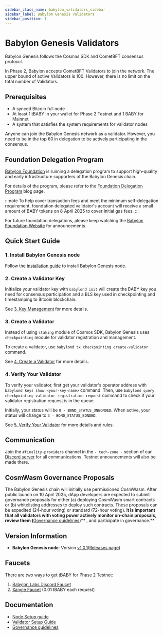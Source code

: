 ```yaml
---
sidebar_class_name: babylon_validators_sidebar
sidebar_label: Babylon Genesis Validators
sidebar_position: 1
---
```


# Babylon Genesis Validators

Babylon Genesis follows the Cosmos SDK and CometBFT consensus protocol. 

In Phase 2, Babylon accepts CometBFT Validators to join the network. 
The upper bound of active Validators is 100. However, there is no limit 
on the total number of Validators.

## Prerequisites

- A synced Bitcoin full node
- At least 1 tBABY in your wallet for Phase 2 Testnet and 1 BABY for Mainnet
- A system that satisfies the system requirements
for validator nodes

Anyone can join the Babylon Genesis network as a validator. However, you need to 
be in the top 60 in delegation to be actively participating in the consensus.

## Foundation Delegation Program

[Babylon Foundation](https://babylon.foundation) is running a delegation program to support high-quality and early 
infrastructure supporters of the Babylon Genesis chain. 

For details of the program, please refer to the [Foundation Delegation Program](https://babylonlabs.io/blog/announcing-babylon-foundation-s-delegation-program) blog page.

:::note
To help cover transaction fees and meet the minimum self-delegation requirement, foundation delegated 
validator's account will receive a small amount of BABY tokens on 8 April 2025 
to cover Initial gas fees.
:::

For future foundation delegations, please keep watching the [Babylon Foundation 
Website](https://babylon.foundation) for announcements.

## Quick Start Guide

### 1. Install Babylon Genesis node
Follow the [installation guide](/operators/babylon_validators/installation_guide) 
to install Babylon Genesis node.

### 2. Create a Validator Key
Initialize your validator key with `babylond init` will create the BABY key you 
need for consensus participation and a BLS key used in checkpointing and timestamping 
to Bitcoin blockchain.

See [3. Key Management](/operators/babylon_validators/installation_guide/#3-key-management) 
for more details.

### 3. Create a Validator
Instead of using `staking` module of Cosmos SDK, Babylon Genesis uses `checkpointing` 
module for validator registration and management. 

To create a validator, use `babylond tx checkpointing create-validator` command.

See [4. Create a Validator](/operators/babylon_validators/installation_guide/#4-create-a-validator) 
for more details.

### 4. Verify Your Validator

To verify your validator, first get your validator's operator address with 
`babylond keys show <your-key-name>` command. Then, use `babylond query 
checkpointing validator-registration-request` command to check if your validator 
registration request is in the queue.

Initially, your status will be `0 - BOND_STATUS_UNBONDED`. When active, your 
status will change to `3 - BOND_STATUS_BONDED`.

See [5. Verify Your Validator](/operators/babylon_validators/installation_guide/#51-verifying-validator-setup) 
for more details and rules.

## Communication

Join the `#finality-providers` channel in the `- tech-zone -` section of our 
[Discord server](https://discord.com/invite/babylonglobal) for all communications.
Testnet announcements will also be made there. 

## CosmWasm Governance Proposals

The Babylon Genesis chain will initially use permissioned CosmWasm. After public 
launch on 10 April 2025, dApp developers are expected to submit governance proposals 
for either (a) deploying CosmWasm smart contracts or (b) whitelisting addresses to 
deploy such contracts. These proposals can be expedited (24-hour voting) or standard 
(72-hour voting). **It is important that all validators with voting power actively 
monitor on-chain proposals, review them (**[Governance guidelines](https://docs.babylonlabs.io/guides/governance/))**
, and participate in governance.**

## Version Information

- **Babylon Genesis node**: Version [v1.0.1](https://github.com/babylonlabs-io/babylon/releases/tag/v1.0.1)([Releases page](https://github.com/babylonlabs-io/babylon/releases))

## Faucets 

There are two ways to get tBABY for Phase 2 Testnet:

1. [Babylon Labs Discord Faucet](https://discord.com/channels/1266159481218457600/1266159481218457600)
2. [Xangle Faucet](https://babylon-explorer.xangle.io/testnet/faucet) (0.01 tBABY each request)

## Documentation

- [Node Setup guide](https://github.com/babylonlabs-io/networks/tree/main/bbn-1/babylon-node)
- [Validator Setup Guide](https://github.com/babylonlabs-io/networks/blob/main/bbn-1/babylon-validators/README.md)
- [Governance guidelines](https://docs.babylonlabs.io/guides/governance/)